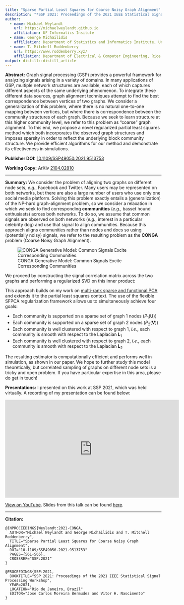 ```yaml
---
title: "Sparse Partial Least Squares for Coarse Noisy Graph Alignment"
description: "*SSP 2021: Proceedings of the 2021 IEEE Statistical Signal Processing Workshop*, pp.561-565. 2021."
author:
  - name: Michael Weylandt
    url: https://michaelweylandt.github.io
    affiliation: UF Informatics Insitute
  - name: George Michailidis
    affiliation: Department of Statistics and Informatics Institute, University of Florida
  - name: T. Mitchell Roddenberry
    url: https://www.roddenberry.xyz/
    affiliation: Department of Electrical & Computer Engineering, Rice University
output: distill::distill_article
---
```


**Abstract:** Graph signal processing (GSP) provides a powerful framework for analyzing signals arising in a variety of domains. In many applications of GSP, multiple network structures are available, each of which captures different aspects of the same underlying phenomenon. To integrate these different data sources, graph alignment techniques attempt to find the best correspondence between vertices of two graphs. We consider a generalization of this problem, where there is no natural one-to-one mapping between vertices, but where there is correspondence between the community structures of each graph. Because we seek to learn structure at this higher community level, we refer to this problem as "coarse" graph alignment.  To this end, we propose a novel regularized partial least squares method which both incorporates the observed graph structures and imposes sparsity in order to reflect the underlying block community structure. We provide efficient algorithms for our method and demonstrate its effectiveness in simulations.

**Publisher DOI:** [10.1109/SSP49050.2021.9513753](https://doi.org/10.1109/SSP49050.2021.9513753)

**Working Copy:** ArXiv [2104.02810](https://arxiv.org/abs/2104.02810)

<hr> 

**Summary:** We consider the problem of aligning two graphs on different node sets, *e.g.*, Facebook and Twitter. Many users may be represented on both networks, but there are also a large number of users who use only one social media platform. Solving this problem exactly entails a (generalization) of the NP-hard graph-alignment problem, so we consider a relaxation in which we seek to find corresponding **communities** (*e.g.*, basset hound enthusiasts) across both networks. To do so, we assume that common signals are observed on both networks (*e.g.*, interest in a particular celebrity dog) and use that signal to align communities. Because this approach aligns communities rather than nodes and does so using (potentially noisy) signals, we refer to the resulting problem as the **CONGA** problem (Coarse Noisy Graph Alignment). 

![CONGA Generative Model: Common Signals Excite Corresponding Communities](../assets/conga/schematic.png)

We proceed by constructing the signal correlation matrix across the two graphs and performing a regularized SVD on this inner product: 

\begin{align*}
    \text{arg max}_{\mathbf{U}, \mathbf{V}} & \text{Tr}(\mathbf{U}^{\top}\mathbf{X}_1^\top\mathbf{X}_2\mathbf{V}) - \lambda_1P_1(\mathbf{U}) - \lambda_2P_2(\mathbf{V})  \\ 
    \text{subject to }&{\mathbf{U} \in \textsf{conv}\,\mathcal{V}^{\mathbf{I}_{n_1} + \alpha_1\mathbf{L}_1}_{n_1 \times K}, \mathbf{V} \in \textsf{conv}\,\mathcal{V}^{\mathbf{I}_{n_2} + \alpha_2\mathbf{L}_2}_{n_2 \times K}}
\end{align*}

This approach builds on my work on [multi-rank sparse and functional PCA](publications/mrsfpca.html) and extends it to the partial least squares context. The use of the flexible SFPCA regularization framework allows us to simultaneously achieve four goals: 

- Each community is supported on a sparse set of graph 1 nodes ($P_1(\mathbf{U})$)
- Each community is supported on a sparse set of graph 2 nodes ($P_2(\mathbf{V})$)
- Each community is well clustered with respect to graph 1, *i.e.*, each community is smooth with respect to the Laplacian $\mathbf{L}_1$
- Each community is well clustered with respect to graph 2, *i.e.*, each community is smooth with respect to the Laplacian $\mathbf{L}_2$

The resulting estimator is computationally efficient and performs well in simulation, as shown in our paper. We  hope to further study this model theoretically, but correlated sampling of graphs on different node sets is a tricky and open problem. If you have particular expertise in this area, please do get in touch!

**Presentations:** I presented on this work at SSP 2021, which was held virtually. A recording of my presentation can be found below: 

<iframe width="560" height="315" src="https://www.youtube.com/embed/vTZ_fmjK5Ig" title="YouTube video player" frameborder="0" allow="accelerometer; autoplay; clipboard-write; encrypted-media; gyroscope; picture-in-picture" allowfullscreen></iframe>

[View on YouTube](https://www.youtube.com/watch?v=vTZ_fmjK5Ig). Slides from this talk can be found [here](../assets/conga/ssp_talk.pdf).

<hr>

**Citation:**

```
@INPROCEEDINGS{Weylandt:2021-CONGA,
  AUTHOR="Michael Weylandt and George Michailidis and T. Mitchell Roddenberry",
  TITLE="Sparse Partial Least Squares for Coarse Noisy Graph Alignment",
  DOI="10.1109/SSP49050.2021.9513753"
  PAGES={561-565},
  CROSSREF="SSP:2021"
}

@PROCEEDINGS{SSP:2021,
  BOOKTITLE="SSP 2021: Proceedings of the 2021 IEEE Statistical Signal Processing Workshop",
  YEAR=2021,
  LOCATION="Rio de Janeiro, Brazil"
  EDITOR="Jose Carlos Moreira Bermudez and Vitor H. Nascimento"
}
```
